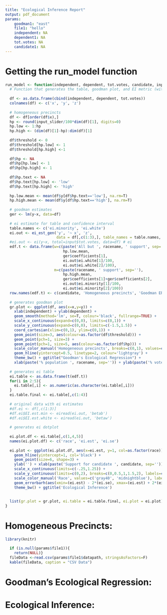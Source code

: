 ```yaml
---
title: "Ecological Inference Report"
output: pdf_document
params:
    goodman1: "east"
    file1: "hello"
    independent: NA
    dependent1: NA
    tot.votes: NA
    candidate1: NA
---
```


# Getting the run_model function
```r
run_model <- function(independent, dependent, tot.votes, candidate, input_slider, racename){
  # Function that generates the table, goodman plot, and EI metric (with confidence plot), given variables
  
  df <- as.data.frame(cbind(independent, dependent, tot.votes))
  colnames(df) <- c('x', 'y', 'z')
  
  # homogeneous precincts
  df <- df[order(df$x),]
  hp <- round(input_slider/100*dim(df)[1], digits=0)
  hp.low <- 1:hp
  hp.high <- (dim(df)[1]-hp):dim(df)[1]
  
  df$threshold <- 0
  df$threshold[hp.low] <- 1
  df$threshold[hp.high] <-1
  
  df$hp <- NA
  df$hp[hp.low] <- 1
  df$hp[hp.high] <- 1
  
  df$hp.text <- NA
  df$hp.text[hp.low] <- 'low'
  df$hp.text[hp.high] <- 'high'
  
  hp.low.mean <- mean(df$y[df$hp.text=='low'], na.rm=T)
  hp.high.mean <- mean(df$y[df$hp.text=='high'], na.rm=T)
  
  # goodman estimates
  ger <- lm(y~x, data=df)
  
  # ei estimate for table and confidence interval
  table.names <- c('ei.minority', 'ei.white')
  ei.out <- ei_est_gen('y', '~ x', 'z',
                       data = df[,c(1:3),], table_names = table.names, sample=1000) # eiCompare
  #ei.out <- ei(y~x, total=input$tot.votes, data=df) # ei
  edf.t <- data.frame(w=c(paste('All but ', racename, ' support', sep=''),
                          hp.low.mean,
                          ger$coefficients[1],
                          ei.out$ei.white[1]/100,
                          ei.out$ei.white[2]/100),
                      m=c(paste(racename, ' support', sep=''), 
                          hp.high.mean, 
                          ger$coefficients[1]+ger$coefficients[2], 
                          ei.out$ei.minority[1]/100,
                          ei.out$ei.minority[2]/100))
  row.names(edf.t) <- c(candidate, 'Homogeneous precincts', 'Goodman ER', 'Ecol Inf', 'EI.se')
  
  # generates goodman plot
  gr.plot <- ggplot(df, aes(x=x,y=y)) + 
    xlab(independent) + ylab(dependent) +
    geom_smooth(method='lm', se=T, colour='black', fullrange=TRUE) +
    scale_x_continuous(expand=c(0,0), limits=c(0,1)) +
    scale_y_continuous(expand=c(0,0), limits=c(-1.5,1.5)) +
    coord_cartesian(xlim=c(0,1), ylim=c(0,1)) +
    geom_point(size=3, aes(colour=as.factor(df$threshold))) +
    geom_point(pch=1, size=3) +
    geom_point(pch=1, size=5, aes(colour=as.factor(df$hp))) +
    scale_color_manual('Homogeneous precincts', breaks=c(0,1), values=c('Gray', 'Red'), labels=c('No', paste('Most extreme ', input_slider,'%', sep=''))) +
    geom_hline(yintercept=0.5, linetype=2, colour='lightgray') +
    theme_bw() + ggtitle("Goodman's Ecological Regression") +
    xlab(paste('% population ', racename, sep='')) + ylab(paste('% vote for ', candidate, sep=''))
  
  # generates ei table
  ei.table <- as.data.frame(t(edf.t))
  for(i in 2:5){
    ei.table[,i] <- as.numeric(as.character(ei.table[,i]))
  }
  ei.table.final <- ei.table[,c(1:4)]
  
  # original data with ei estimates
  #df.ei <- df[,c(1:3)]
  #df.ei$EI.est.min <- eiread(ei.out, 'betab')
  #df.ei$EI.est.white <- eiread(ei.out, 'betaw')
  
  # generates ei dotplot
  
  ei.plot.df <- ei.table[,c(1,4,5)]
  names(ei.plot.df) <- c('race', 'ei.est', 'ei.se')
  
  ei.plot <- ggplot(ei.plot.df, aes(x=ei.est, y=1, col=as.factor(race))) +
    geom_hline(yintercept=1, col='black') +
    geom_point(size=6, shape=3) +
    ylab('') + xlab(paste('Support for candidate ', candidate, sep='')) +
    scale_x_continuous(limits=c(-.25,1.25)) +
    scale_y_continuous(limits=c(0,2), breaks=c(0,0.5,1,1.5,2), labels=c('','','','','')) +
    scale_color_manual('Race', values=c('gray40', 'midnightblue'), labels=c(paste('All but ', racename, sep=''), racename)) +
    geom_errorbarh(aes(xmin=(ei.est) - 2*(ei.se), xmax=(ei.est) + 2*(ei.se), height=0.3), size=2, alpha=0.7, height=0.3) +
    theme_bw() + ggtitle('Ecological Inference')
  
  
  list(gr.plot = gr.plot, ei.table = ei.table.final, ei.plot = ei.plot) 
}

```

# Homogeneous Precincts:
```r
library(knitr)

  if (is.null(params$file1)){
    return(NULL)}
  fileData <-read.csv(params$file1$datapath, stringsAsFactors=F)
  kable(fileData, caption = "CSV Data")

```


# Goodman's Ecological Regression:

# Ecological Inference: